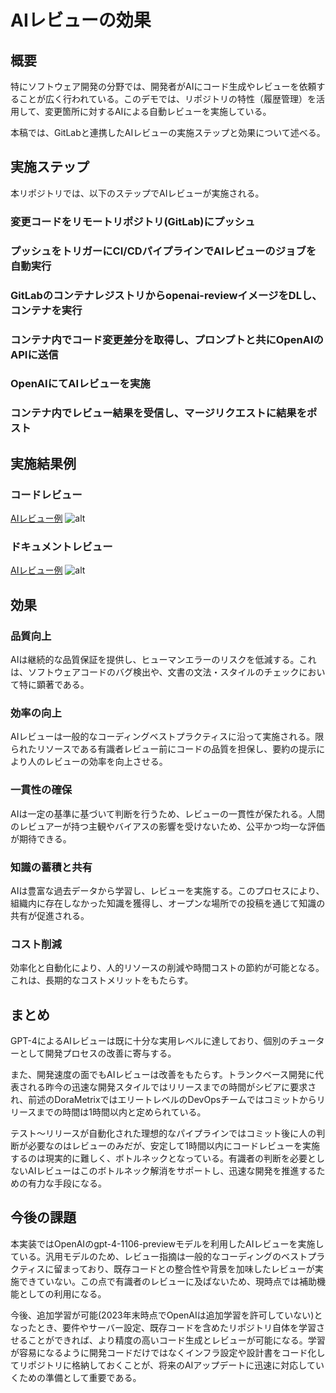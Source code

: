 # AIレビューの効果

## 概要

特にソフトウェア開発の分野では、開発者がAIにコード生成やレビューを依頼することが広く行われている。このデモでは、リポジトリの特性（履歴管理）を活用して、変更箇所に対するAIによる自動レビューを実施している。

本稿では、GitLabと連携したAIレビューの実施ステップと効果について述べる。

## 実施ステップ

本リポジトリでは、以下のステップでAIレビューが実施される。


<Steps>

### 変更コードをリモートリポジトリ(GitLab)にプッシュ

### プッシュをトリガーにCI/CDパイプラインでAIレビューのジョブを自動実行

### GitLabのコンテナレジストリからopenai-reviewイメージをDLし、コンテナを実行

### コンテナ内でコード変更差分を取得し、プロンプトと共にOpenAIのAPIに送信

### OpenAIにてAIレビューを実施

### コンテナ内でレビュー結果を受信し、マージリクエストに結果をポスト

</Steps>

## 実施結果例

### コードレビュー

[AIレビュー例](https://gitlab.com/taku-miyanaga/openai-review/-/merge_requests/1#note_1710772050)
![alt](./img/ai-review-screenshot.png)

### ドキュメントレビュー

[AIレビュー例](https://gitlab.com/taku-miyanaga/docs/-/merge_requests/1#note_1711747535)
![alt](./img/ai-review-screenshot2.png)

## 効果

### 品質向上

AIは継続的な品質保証を提供し、ヒューマンエラーのリスクを低減する。これは、ソフトウェアコードのバグ検出や、文書の文法・スタイルのチェックにおいて特に顕著である。

### 効率の向上

AIレビューは一般的なコーディングベストプラクティスに沿って実施される。限られたリソースである有識者レビュー前にコードの品質を担保し、要約の提示により人のレビューの効率を向上させる。

### 一貫性の確保

AIは一定の基準に基づいて判断を行うため、レビューの一貫性が保たれる。人間のレビュアーが持つ主観やバイアスの影響を受けないため、公平かつ均一な評価が期待できる。

### 知識の蓄積と共有

AIは豊富な過去データから学習し、レビューを実施する。このプロセスにより、組織内に存在しなかった知識を獲得し、オープンな場所での投稿を通じて知識の共有が促進される。

### コスト削減

効率化と自動化により、人的リソースの削減や時間コストの節約が可能となる。これは、長期的なコストメリットをもたらす。

## まとめ

GPT-4によるAIレビューは既に十分な実用レベルに達しており、個別のチューターとして開発プロセスの改善に寄与する。

また、開発速度の面でもAIレビューは改善をもたらす。トランクベース開発に代表される昨今の迅速な開発スタイルではリリースまでの時間がシビアに要求され、前述のDoraMetrixではエリートレベルのDevOpsチームではコミットからリリースまでの時間は1時間以内と定められている。

テスト〜リリースが自動化された理想的なパイプラインではコミット後に人の判断が必要なのはレビューのみだが、安定して1時間以内にコードレビューを実施するのは現実的に難しく、ボトルネックとなっている。有識者の判断を必要としないAIレビューはこのボトルネック解消をサポートし、迅速な開発を推進するための有力な手段になる。

## 今後の課題

本実装ではOpenAIのgpt-4-1106-previewモデルを利用したAIレビューを実施している。汎用モデルのため、レビュー指摘は一般的なコーディングのベストプラクティスに留まっており、既存コードとの整合性や背景を加味したレビューが実施できていない。この点で有識者のレビューに及ばないため、現時点では補助機能としての利用になる。

今後、追加学習が可能(2023年末時点でOpenAIは追加学習を許可していない)となったとき、要件やサーバー設定、既存コードを含めたリポジトリ自体を学習させることができれば、より精度の高いコード生成とレビューが可能になる。学習が容易になるように開発コードだけではなくインフラ設定や設計書をコード化してリポジトリに格納しておくことが、将来のAIアップデートに迅速に対応していくための準備として重要である。
